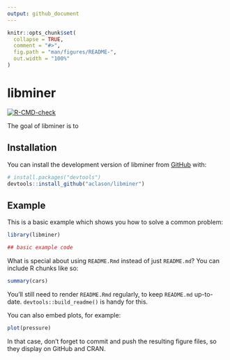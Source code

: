 ```yaml
---
output: github_document
---
```


<!-- README.md is generated from README.Rmd. Please edit that file -->

```r
knitr::opts_chunk$set(
  collapse = TRUE,
  comment = "#>",
  fig.path = "man/figures/README-",
  out.width = "100%"
)
```

# libminer

<!-- badges: start -->
[![R-CMD-check](https://github.com/aclason/libminer/actions/workflows/R-CMD-check.yaml/badge.svg)](https://github.com/aclason/libminer/actions/workflows/R-CMD-check.yaml)
<!-- badges: end -->

The goal of libminer is to 

## Installation

You can install the development version of libminer from [GitHub](https://github.com/) with:

``` r
# install.packages("devtools")
devtools::install_github("aclason/libminer")
```

## Example

This is a basic example which shows you how to solve a common problem:

```r
library(libminer)

## basic example code
```

What is special about using `README.Rmd` instead of just `README.md`? You can include R chunks like so:

```r
summary(cars)
```

You'll still need to render `README.Rmd` regularly, to keep `README.md` up-to-date. `devtools::build_readme()` is handy for this.

You can also embed plots, for example:

```r
plot(pressure)
```

In that case, don't forget to commit and push the resulting figure files, so they display on GitHub and CRAN.
